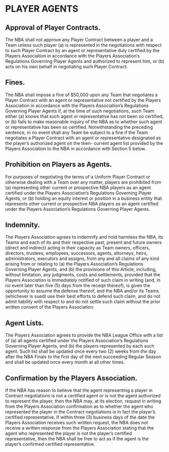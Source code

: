 # PLAYER AGENTS

## Approval of Player Contracts.

The NBA shall not approve any Player Contract between a player and a Team unless such player (a) is represented in the negotiations with respect to such Player Contract by an agent or representative duly certified by the Players Association in accordance with the Players Association's Regulations Governing Player Agents and authorized to represent him, or (b) acts on his own behalf in negotiating such Player Contract.

## Fines.

The NBA shall impose a fine of \$50,000 upon any Team that negotiates a Player Contract with an agent or representative not certified by the Players Association in accordance with the Players Association's Regulations Governing Player Agents if, at the time of such negotiations, such Team either (a) knows that such agent or representative has not been so certified, or (b) fails to make reasonable inquiry of the NBA as to whether such agent or representative has been so certified. Notwithstanding the preceding sentence, in no event shall any Team be subject to a fine if the Team negotiates a Player Contract with an agent or representative designated as the player's authorized agent on the then- current agent list provided by the Players Association to the NBA in accordance with Section 5 below.

## Prohibition on Players as Agents.

For purposes of negotiating the terms of a Uniform Player Contract or otherwise dealing with a Team over any matter, players are prohibited from (a) representing other current or prospective NBA players as an agent certified under the Players Association's Regulations Governing Player Agents, or (b) holding an equity interest or position in a business entity that represents other current or prospective NBA players as an agent certified under the Players Association's Regulations Governing Player Agents.

## Indemnity.

The Players Association agrees to indemnify and hold harmless the NBA, its Teams and each of its and their respective past, present and future owners (direct and indirect) acting in their capacity as Team owners, officers, directors, trustees, employees, successors, agents, attorneys, heirs, administrators, executors and assigns, from any and all claims of any kind arising from or relating to (a) the Players Association's Regulations Governing Player Agents, and (b) the provisions of this Article, including, without limitation, any judgments, costs and settlements, provided that the Players Association is immediately notified of such claim in writing (and, in no event later than five (5) days from the receipt thereof), is given the opportunity to assume the defense thereof, and the NBA and/or its Teams (whichever is sued) use their best efforts to defend such claim, and do not admit liability with respect to and do not settle such claim without the prior written consent of the Players Association.

## Agent Lists.

The Players Association agrees to provide the NBA League Office with a list of (a) all agents certified under the Players Association's Regulations Governing Player Agents, and (b) the players represented by each such agent. Such list shall be updated once every two (2) weeks from the day after the NBA Finals to the first day of the next succeeding Regular Season and shall be updated once every month at all other times.

## Confirmation by the Players Association.

If the NBA has reason to believe that the agent representing a player in Contract negotiations is not a certified agent or is not the agent authorized to represent the player, then the NBA may, at its election, request in writing from the Players Association confirmation as to whether the agent who represented the player in the Contract negotiations is in fact the player's certified representative. If within three (3) business days of the date the Players Association receives such written request, the NBA does not receive a written response from the Players Association stating that the agent who represented the player is not the player's certified representative, then the NBA shall be free to act as if the agent is the player's confirmed certified representative.
